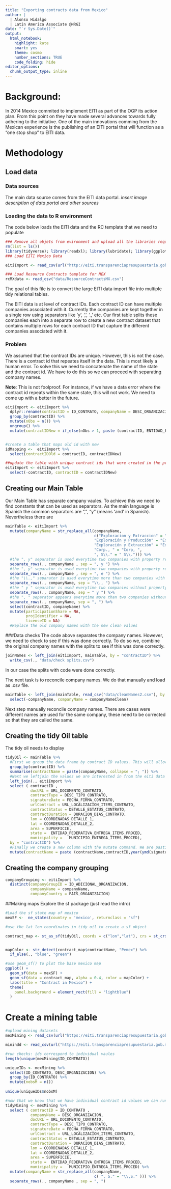 ```yaml
---
title: "Exporting contracts data from Mexico" 
author: |
  | Alonso Hidalgo
  | Latin America Associate @NRGI
date: "`r Sys.Date()`"
output:
  html_notebook:
    highlight: kate
    smart: yes
    theme: cosmo
    number_sections: TRUE
    code_folding: hide 
editor_options: 
  chunk_output_type: inline
---
```


# Background:
In 2014 Mexico commited to implement EITI as part of the OGP its action plan. From this point on they have made several advances towards fully adhering to the initiative. One of the main innovations comming from the Mexican experience is the publishing of an EITI portal that will function as a "one stop shop" to EITI data.   

# Methodology {.tabset .tabset-fade .tabset-pills}

## Load data

### Data sources

The main data source comes from the EITI data portal. 
*insert image description of data portal and other sources*

### Loading the data to R environment
The code below loads the EITI data and the RC template that we need to populate

```r
### Remove all objets from evironment and upload all the libraries requiered
rm(list = ls())
library(tidyverse); library(readxl); library(lubridate); library(ggplot2); library(tidyr); library(sf); library(rnaturalearth)
### Load EITI Mexico Data

eitiImport <- read_csv(url("http://eiti.transparenciapresupuestaria.gob.mx/es/eiti/ficha_recurso/_rid/13/_mto/3/_mod/descargar?tipo=recurso_csv&id=4"), locale = locale(encoding = "latin1"))

### Load Resource Contracts template for MEX
rcMXdata <- read_csv("data/ResourceContractsMX.csv")
```

The goal of this file is to convert the large EITI data import file into multiple tidy relational tables.

The EITI data is at level of contract IDs. Each contract ID can have multiple companies associated with it. Currently the companies are kept together in a single row using separators like 'y', ',', '.,' etc. Our first table splits these companies each into a separate row to create a new contract dataset that contains multiple rows for each contract ID that capture the different companies associated with it.



### Problem
We assumed that the contract IDs are unique. However, this is not the case. There is a contract id that repeates itself in the data. This is most likely a human error. To solve this we need to concatenate the name of the state and the contract id. We have to do this so we can proceed with separating company names.

**Note**: This is not foolproof. For instance, if we have a data error where the contract id repeats within the same state, this will not work. We need to come up with a better in the future.

```r
eitiImport <- eitiImport %>% 
  dplyr::rename(contractID = ID_CONTRATO, companyName = DESC_ORGANIZACION) %>% 
  group_by(contractID) %>% 
  mutate(nObs = n()) %>% 
  ungroup() %>% 
  mutate(contractIDNew = if_else(nObs > 1, paste (contractID, ENTIDAD_FEDERATIVA_ENTREGA_ITEMS_PROCED , sep = "-"), contractID))


#create a table that maps old id with new
idMapping <-  eitiImport %>% 
  select(contractIDOld = contractID, contractIDNew)

##update the table with unique contract ids that were created in the previous step
eitiImport <- eitiImport %>% 
  select(-contractID, contractID = contractIDNew)
```

## Creating our Main Table
Our Main Table has separate company vaules. To achieve this we need to find constants that can be used as separators. As the main language is Spanish the common separators are ",", "y" (means 'and' in Spanish). Nevertheless there are 

```r
mainTable <- eitiImport %>% 
  mutate(companyName = str_replace_all(companyName, 
                                       c("Exploracion y Extraccion" = "Exploración & Extracción",
                                       "Exploración y Producción" = "Exploración & Producción",
                                       "Exploración y Extracción" = "Exploración & Extracción", 
                                       "Corp., " = "Corp, ",
                                       ", S\\." = " S\\."))) %>% 
  #the ", y" separator is used everytime two companies with property regime extentions appear together
  separate_rows(., companyName , sep = ", y ") %>% 
  #the ", y" separator is used everytime two companies with property regime extentions appear together and if the second company has a name that begins with letter I
  separate_rows(., companyName , sep = ", e ") %>% 
  #the "\\.," separator is used everytime more than two companies with property regime extensions appear together
  separate_rows(., companyName, sep = "\\., ") %>% 
  #the " y " separator is used everytime two companies without property regime extensions appear together
  separate_rows(., companyName, sep = " y ") %>%
  #the ", " separator appears everytime more than two companies without property regime appear together
  separate_rows(., companyName, sep = ", ") %>% 
  select(contractID, companyName) %>% 
  mutate(participationShare = NA,
         projIdentifier = NA,
         licenseID = NA)
  #Replace the old company names with the new clean values 


```

###Data checks
The code above separates the company names. However, we need to check to see if this was done correctly. To do so we, combine the original company names with the splits to see if this was done correctly.
```r
joinNames <- left_join(eitiImport, mainTable, by = "contractID") %>% 
  write_csv(., "data/check splits.csv")
```

In our case the splits with code were done correctly.

The next task is to reconcile company names. We do that manually and load as .csv file.
```r
mainTable <- left_join(mainTable, read_csv("data/cleanNames2.csv"), by = c("companyName" = "companyName.sep")) %>%
  select(-companyName, companyName = companyNameClean)

```

Next step manually reconcile company names. There are cases were different names are used for the same company, these need to be corrected so that they are called the same.

## Creating the tidy Oil table
The tidy oil needs to display 
```r
tidyOil <- mainTable %>% 
  #First we group the data frame by contract ID values. This will allow us to summarise the company names into single row. 
  group_by(contractID) %>% 
  summarise(contractName = paste(companyName, collapse = "; ")) %>%
  #Next we leftjoin the values we are interested in from the eiti data with the company names. The key is contract ID
  left_join(., eitiImport %>% 
  select ( contractID , 
           docURL = URL_DOCUMENTO_CONTRATO, 
           contractType = DESC_TIPO_CONTRATO,	
           signatureDate = FECHA_FIRMA_CONTRATO,	
           urlContract = URL_LOCALIZACION_ITEMS_CONTRATO, 
           contractStatus =	DETALLE_ESTATUS_CONTRATO,	
           contractDuration = DURACION_DIAS_CONTRATO, 
           lon = COORDENADAS_DETALLE_1,	
           lat = COORDENADAS_DETALLE_2, 
           area = SUPERFICIE, 
           state =	ENTIDAD_FEDERATIVA_ENTREGA_ITEMS_PROCED, 
           municipality =	MUNICIPIO_ENTREGA_ITEMS_PROCED), 
  by = "contractID") %>% 
  #Finally we create a new column with the mutate command. We are pasting the contract names with the contract ID and the signature year. This will be our contract name
  mutate(contractName = paste (contractName,contractID,year(ymd(signatureDate)), sep = "; "))
```

## Creating the company grouping
```r
companyGrouping <- eitiImport %>% 
  distinct(companyGroupID = ID_ADICIONAL_ORGANIZACION, 
           companyName = companyName, 
           companyCountry = PAIS_ORGANIZACION)
```


##Making maps
Explore the sf package (just read the intro)

```r
#Load the sf state map of mexico
mexSF <-  ne_states(country = 'mexico', returnclass = "sf")

#use the lat lon coordinates in tidy oil to create a sf object

contract_map <- st_as_sf(tidyOil, coords = c("lon","lat"), crs = st_crs(mexSF))


mapColor <- str_detect(contract_map$contractName, "Pemex") %>% 
  if_else(., "blue", "green")

#use geom_sf() to plot the base mexico map
ggplot() +
  geom_sf(data = mexSF) +
  geom_sf(data = contract_map, alpha = 0.4, color = mapColor) +
  labs(title = "Contract in Mexico") +
  theme(
    panel.background = element_rect(fill = "lightblue")
  )
```


# Create a mining table
```r
#upload mining datasets
mexMining <- read_csv(url("https://eiti.transparenciapresupuestaria.gob.mx/es/eiti/ficha_recurso/_rid/13/_mto/3/_mod/descargar?tipo=recurso_csv&id=7"), locale = locale(encoding = "latin1"))

minindd <- read_csv(url("https://eiti.transparenciapresupuestaria.gob.mx/es/eiti/ficha_recurso/_rid/13/_mto/3/_mod/descargar?tipo=recurso_diccionario&id=7"), locale = locale(encoding = "latin1"))

#run checks: ids correspond to individual vaules
length(unique(mexMining$ID_CONTRATO))

uniqueIDs <- mexMining %>% 
  select(ID_CONTRATO, DESC_ORGANIZACION) %>% 
  group_by(ID_CONTRATO) %>% 
  mutate(nobsM = n())
  
unique(uniqueIDs$nobsM)
```



```r
#now that we know that we have individual contract id values we can run the same lines of code we applied for hydrocarbons to create a mining tidy table
tidyMining <- mexMining %>% 
  select ( contractID = ID_CONTRATO , 
           companyName = DESC_ORGANIZACION,
           docURL = URL_DOCUMENTO_CONTRATO, 
           contractType = DESC_TIPO_CONTRATO,	
           signatureDate = FECHA_FIRMA_CONTRATO,	
           urlContract = URL_LOCALIZACION_ITEMS_CONTRATO, 
           contractStatus =	DETALLE_ESTATUS_CONTRATO,	
           contractDuration = DURACION_DIAS_CONTRATO, 
           lon = COORDENADAS_DETALLE_1,	
           lat = COORDENADAS_DETALLE_2, 
           area = SUPERFICIE, 
           state =	ENTIDAD_FEDERATIVA_ENTREGA_ITEMS_PROCED, 
           municipality =	MUNICIPIO_ENTREGA_ITEMS_PROCED) %>%
  mutate(companyName = str_replace_all(companyName, 
                                       c( ", S." = "\\,S." ))) %>%
  separate_rows(., companyName , sep = ", ") 
  
  
  

```


